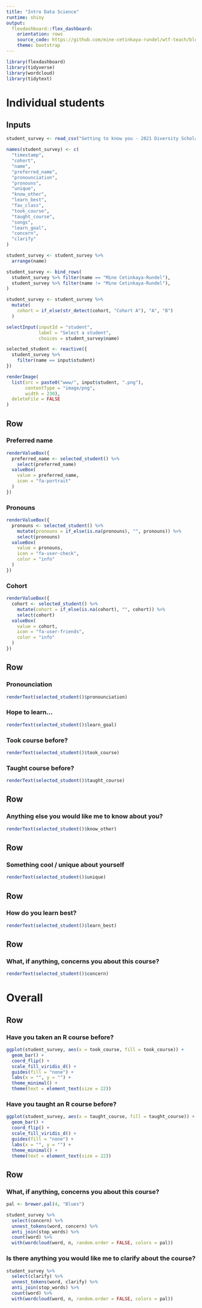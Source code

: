 ```yaml
---
title: "Intro Data Science"
runtime: shiny
output:
  flexdashboard::flex_dashboard:
    orientation: rows
    source_code: https://github.com/mine-cetinkaya-rundel/wtf-teach/blob/master/student-dashboard/student-dashboard.Rmd
    theme: bootstrap
---
```


```r
library(flexdashboard)
library(tidyverse)
library(wordcloud)
library(tidytext)
```

# Individual students

## Inputs {.sidebar}

```r
student_survey <- read_csv("Getting to know you - 2021 Diversity Scholars (Responses) - Form Responses 1.csv")

names(student_survey) <- c(
  "timestamp",
  "cohort", 
  "name",
  "preferred_name",
  "pronounciation",
  "pronouns", 
  "unique",
  "know_other",
  "learn_best",
  "fav_class",
  "took_course",
  "taught_course",
  "songs",
  "learn_goal",
  "concern",
  "clarify"
)

student_survey <- student_survey %>%
  arrange(name)

student_survey <- bind_rows(
  student_survey %>% filter(name == "Mine Cetinkaya-Rundel"),  
  student_survey %>% filter(name != "Mine Cetinkaya-Rundel"),  
)

student_survey <- student_survey %>%
  mutate(
    cohort = if_else(str_detect(cohort, "Cohort A"), "A", "B")
  )
```

```r
selectInput(inputId = "student",
            label = "Select a student",
            choices = student_survey$name)
```

```r
selected_student <- reactive({
  student_survey %>%
    filter(name == input$student)
})
```

```r
renderImage(
  list(src = paste0("www/", input$student, ".png"),
       contentType = "image/png",
       width = 230),
  deleteFile = FALSE
)
```

## Row

### Preferred name {.value-box}

```r

renderValueBox({
  preferred_name <- selected_student() %>%
    select(preferred_name)
  valueBox(
    value = preferred_name,
    icon = "fa-portrait"
  )
})
```

### Pronouns {.value-box}

```r
renderValueBox({
  pronouns <- selected_student() %>%
    mutate(pronouns = if_else(is.na(pronouns), "", pronouns)) %>%
    select(pronouns)
  valueBox(
    value = pronouns,
    icon = "fa-user-check",
    color = "info"
  )
})
```

### Cohort {.value-box}

```r
renderValueBox({
  cohort <- selected_student() %>%
    mutate(cohort = if_else(is.na(cohort), "", cohort)) %>%
    select(cohort)
  valueBox(
    value = cohort,
    icon = "fa-user-friends",
    color = "info"
  )
})
```

## Row

### Pronounciation {data-width="200"}

```r
renderText(selected_student()$pronounciation)
```

### Hope to learn... {data-width="200"}

```r
renderText(selected_student()$learn_goal)
```

### Took course before? {data-width="200"}

```r
renderText(selected_student()$took_course)
```

### Taught course before? {data-width="200"}

```r
renderText(selected_student()$taught_course)
```

## Row

### Anything else you would like me to know about you? {data-width="500"}

```r
renderText(selected_student()$know_other)
```

## Row

### Something cool / unique about yourself {data-width="200"}

```r
renderText(selected_student()$unique)
```

## Row

### How do you learn best? {data-width="500"}

```r
renderText(selected_student()$learn_best)
```

## Row

### What, if anything, concerns you about this course? {data-width="500"}

```r
renderText(selected_student()$concern)
```

# Overall

## Row

### Have you taken an R course before? {data-width="200"}

```r
ggplot(student_survey, aes(x = took_course, fill = took_course)) +
  geom_bar() +
  coord_flip() +
  scale_fill_viridis_d() +
  guides(fill = "none") +
  labs(x = "", y = "") +
  theme_minimal() +
  theme(text = element_text(size = 22))
```

### Have you taught an R course before? {data-width="200"}

```r
ggplot(student_survey, aes(x = taught_course, fill = taught_course)) +
  geom_bar() +
  coord_flip() +
  scale_fill_viridis_d() +
  guides(fill = "none") +
  labs(x = "", y = "") +
  theme_minimal() +
  theme(text = element_text(size = 22))
```

## Row

### What, if anything, concerns you about this course? {data-width="200"}

```r
pal <- brewer.pal(4, "Blues")
```

```r
student_survey %>%
  select(concern) %>%
  unnest_tokens(word, concern) %>%
  anti_join(stop_words) %>%
  count(word) %>%
  with(wordcloud(word, n, random.order = FALSE, colors = pal))
```

### Is there anything you would like me to clarify about the course? {data-width="200"}

```r
student_survey %>%
  select(clarify) %>%
  unnest_tokens(word, clarify) %>%
  anti_join(stop_words) %>%
  count(word) %>%
  with(wordcloud(word, n, random.order = FALSE, colors = pal))
```
